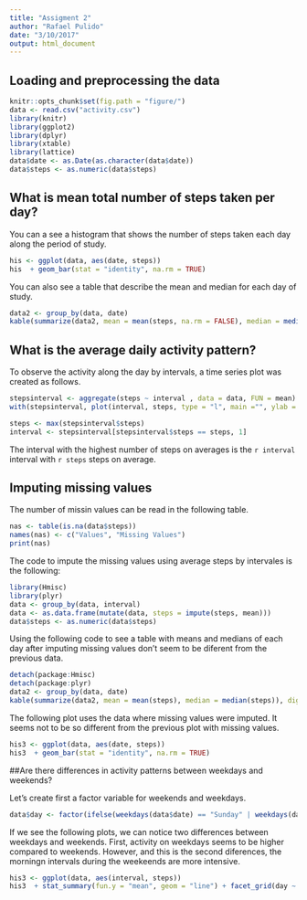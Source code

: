 ```yaml
---
title: "Assigment 2"
author: "Rafael Pulido"
date: "3/10/2017"
output: html_document
---
```


## Loading and preprocessing the data

```r
knitr::opts_chunk$set(fig.path = "figure/")
data <- read.csv("activity.csv")
library(knitr)
library(ggplot2)
library(dplyr)
library(xtable)
library(lattice)
data$date <- as.Date(as.character(data$date))
data$steps <- as.numeric(data$steps)
```

## What is mean total number of steps taken per day?

You can a see a histogram that shows the number of steps taken each day along the period of study.
```r
his <- ggplot(data, aes(date, steps))
his  + geom_bar(stat = "identity", na.rm = TRUE)
```

You can also see a table that describe the mean and median for each day of study.
```r
data2 <- group_by(data, date)
kable(summarize(data2, mean = mean(steps, na.rm = FALSE), median = median(steps, na.rm = FALSE)), digits = 2)
```

## What is the average daily activity pattern?

To observe the activity along the day by intervals, a time series plot was created as follows.
```r
stepsinterval <- aggregate(steps ~ interval , data = data, FUN = mean) 
with(stepsinterval, plot(interval, steps, type = "l", main ="", ylab = "Step (mean)"))
```
```r
steps <- max(stepsinterval$steps)
interval <- stepsinterval[stepsinterval$steps == steps, 1]
```
The interval with the highest number of steps on averages is the `r interval` interval with `r steps` steps on average.

## Imputing missing values

The number of missin values can be read in the following table.
```r
nas <- table(is.na(data$steps))
names(nas) <- c("Values", "Missing Values")
print(nas)
```

The code to impute the missing values using average steps by intervales is the following:

```r
library(Hmisc)
library(plyr)
data <- group_by(data, interval)
data <- as.data.frame(mutate(data, steps = impute(steps, mean)))
data$steps <- as.numeric(data$steps)
```

Using the following code to see a table with means and medians of each day after imputing missing values don't seem to be diferent from the previous data.
```r
detach(package:Hmisc)
detach(package:plyr)
data2 <- group_by(data, date)
kable(summarize(data2, mean = mean(steps), median = median(steps)), digits = 2)
```

The following plot uses the data where missing values were imputed. It seems not to be so different from the previous plot with missing values.
```r
his3 <- ggplot(data, aes(date, steps))
his3  + geom_bar(stat = "identity", na.rm = TRUE)
```

##Are there differences in activity patterns between weekdays and weekends?

Let's create first a factor variable for weekends and weekdays.
```r
data$day <- factor(ifelse(weekdays(data$date) == "Sunday" | weekdays(data$date) == "Saturday", "Weekday", "Weekend"))
```

If we see the following plots, we can notice two differences between weekdays and weekends. First, activity on weekdays seems to be higher compared to weekends. However, and this is the second diferences, the morningn intervals during the weekeends are more intensive.
```r
his3 <- ggplot(data, aes(interval, steps))
his3  + stat_summary(fun.y = "mean", geom = "line") + facet_grid(day ~ .)
```



